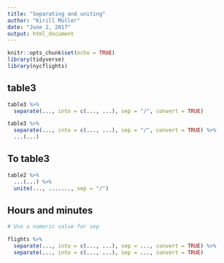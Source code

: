```yaml
---
title: "Separating and uniting"
author: "Kirill Müller"
date: "June 2, 2017"
output: html_document
---
```


```r
knitr::opts_chunk$set(echo = TRUE)
library(tidyverse)
library(nycflights)
```


## table3

```r
table3 %>%
  separate(..., into = c(..., ...), sep = "/", convert = TRUE)
```

```r
table3 %>%
  separate(..., into = c(..., ...), sep = "/", convert = TRUE) %>%
  ...(...)
```


## To table3

```r
table2 %>%
  ...(...) %>% 
  unite(..., ......., sep = "/")
```


## Hours and minutes

```r
# Use a numeric value for sep

flights %>%
  separate(..., into = c(..., ...), sep = ..., convert = TRUE) %>% 
  separate(..., into = c(..., ...), sep = ..., convert = TRUE)
```
